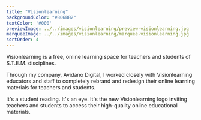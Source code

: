 ```yaml
---
title: "Visionlearning"
backgroundColor: "#806BB2"
textColor: '#000'
previewImage: ../../images/visionlearning/preview-visionlearning.jpg
marqueeImage: ../../images/visionlearning/marquee-visionlearning.jpg
sortOrder: 4
---
```


<IntroBlock>

Visionlearning is a free, online learning space for teachers and students of S.T.E.M. disciplines.

</IntroBlock>

<TextBlock>

Through my company, Avidano Digital, I worked closely with Visionlearning educators and staff to completely rebrand and redesign their online learning materials for teachers and students.

</TextBlock>

<TextBlock>

It's a student reading. It's an eye. It's the new Visionlearning logo inviting teachers and students to access their high-quality online educational materials.

</TextBlock>

